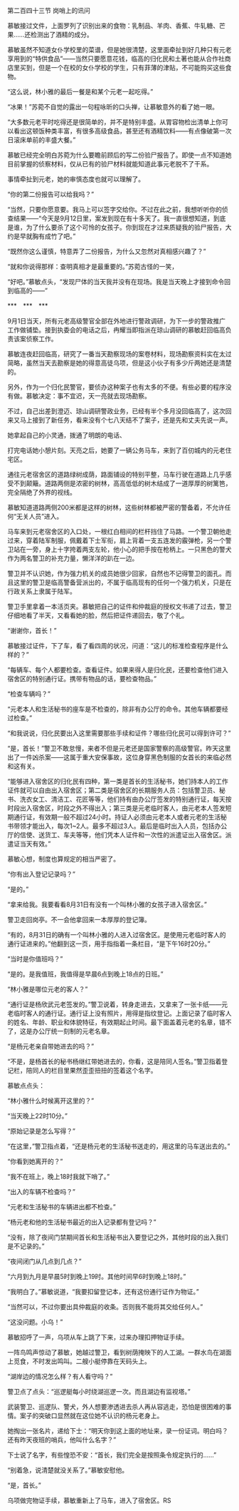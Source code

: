 

第二百四十三节 岗哨上的讯问

慕敏接过文件，上面罗列了识别出来的食物：乳制品、羊肉、香蕉、牛轧糖、芒果……还检测出了酒精的成分。

慕敏虽然不知道女仆学校里的菜谱，但是她很清楚，这里面牵扯到好几种只有元老享用到的“特供食品”――当然只要愿意花钱，临高的归化民和土著也能从合作社商店里买到，但是一个在校的女仆学校的学生，只有菲薄的津贴，不可能购买这些食物。

“这么说，林小雅的最后一餐是和某个元老一起吃得。”

“冰果！”苏菀不自觉的露出一句程咏昕的口头禅，让慕敏意外的看了她一眼。

“大多数元老平时吃得还是很简单的，并不是特别丰盛。从胃容物检出清单上你可以看出这顿饭种类丰富，有很多高级食品，甚至还有酒精饮料――有点像破第一次日滚床单前的丰盛大餐。”

慕敏已经完全明白苏菀为什么要瞻前顾后的写二份验尸报告了。即使一点不知道她目前掌握的侦察材料，仅从已有的验尸材料就能知道此事元老脱不了干系。

事情牵扯到元老，她的审慎态度也就可以理解了。

“你的第二份报告可以给我吗？”

“当然，只要你愿意要。我马上可以签字交给你。不过在此之前，我想听听你的侦查结果――“今天是9月12日里，案发到现在有十多天了。我一直很想知道，到底是谁，为了什么要杀了这个可怜的女孩子。你到现在才过来质疑我的验尸报告，大约是早就胸有成竹了吧。”

“既然你这么谨慎，特意弄了二份报告，为什么又忽然对真相感兴趣了？”

“就和你说得那样：查明真相才是最重要的。”苏菀古怪的一笑，

“好吧。”慕敏点头，“发现尸体的当天我并没有在现场。我是当天晚上才接到命令回到临高的――”

***　***　***

9月1日当天，所有元老高级警官全部在外地进行警政调研，为下一步的警政推广工作做铺垫。接到执委会的电话之后，冉耀当即指派在琼山调研的慕敏赶回临高负责该案侦察工作。

慕敏连夜赶回临高，研究了一番当天勘察现场的案卷材料，现场勘察资料实在太过简略，虽然当天去勘察是她的得意高徒乌项，但是这小伙子有多少斤两她还是清楚的。

另外，作为一个归化民警官，要侦办这种案子也有太多的不便。有些必要的程序没有做。慕敏决定：事不宜迟，天一亮就去现场勘察。

不过，自己出差到澄迈、琼山调研警政业务，已经有半个多月没回临高了，这次回来又马上接到了新任务，看来没有个七八天结不了案子，还是先和丈夫先说一声。

她拿起自己的小灵通，拨通了明朗的电话、

打完电话她小憩片刻。天亮之后，她要了一辆公务马车，来到了百仞城内的元老住宅区。

通往元老宿舍区的道路绿树成荫，路面铺设的特别平整，马车行驶在道路上几乎感受不到颠簸。道路两侧是浓密的树林，高高低低的树木结成了一道厚厚的树篱笆，完全隔绝了外界的视线。

慕敏知道道路两侧200米都是这样的树林，这些树林都被严密的警备着，不允许任何“无关人员”进入。

马车来到元老宿舍区的入口处，一根红白相间的栏杆挡住了马路。一个警卫朝他走过来，穿着陆军制服，佩戴着下士军衔，肩上背着一支五连发的霰弹枪，另一个警卫站在一旁，身上十字挎着两支左轮，他小心的把手按在枪柄上。一只黑色的警犬作为两名警卫的补充力量，懒洋洋的趴在一边。

警卫并不认识她，作为强力机关的成员她很少回家，自然也不记得警卫的面孔。而且这里的警卫是临高警备营派出的，不属于临高现有的任何一个强力机关，只是在行政关系上隶属于陆军。

警卫手里拿着一本活页夹。慕敏把自己的证件和仲裁庭的授权文书递了过去，警卫仔细地看了半天，又看看她的脸，然后把证件递回去，敬了个礼。

“谢谢你，首长！”

慕敏接过证件，下了车，看了看四周的状况，问道：“这儿的标准检查程序是什么样的？”

“每辆车、每个人都要检查。查看证件。如果来得人是归化民，还要检查他们进入宿舍区的特别通行证。携带有物品的话，要检查物品。”

“检查车辆吗？”

“元老本人和生活秘书的座车是不检查的，除非有办公厅的命令。其他车辆都要经过检查。”

“和我说说，归化民要出入这里需要那些手续和证件？哪些归化民可以得到许可？”

“是，首长！”警卫不敢怠慢，来者不但是元老还是国家警察的高级警官。昨天这里出了一件凶杀案――这属于重大安保事故，这位身穿黑色制服的女首长的来临必然和这有关。

“能够进入宿舍区的归化民有四种，第一类是首长的生活秘书，她们持本人的工作证件就可以自由出入宿舍区；第二类是宿舍区的长期服务人员：包括警卫员、秘书、洗衣女工、清洁工、花匠等等，他们持有由办公厅签发的特别通行证，每天按时段出入宿舍区，时段之外不得出入；第三类是元老临时客人，由元老本人签发短期通行证，有效期一般不超过24小时。持证人必须由元老本人或者元老的生活秘书带领才能出入，每次1~2人。最多不超过3人。最后是临时出入人员，包括办公厅的信使、送货工、车夫等等，他们凭本人证件和一次性的派遣证出入宿舍区。派遣证当天有效。”

慕敏心想，制度也算规定的相当严密了。

“你有出入登记记录吗？”

“是的。”

“拿来给我。我要看看8月31日有没有一个叫林小雅的女孩子进入宿舍区。”

警卫走回岗亭。不一会他拿回来一本厚厚的登记簿。

“有的，8月31日的确有一个叫林小雅的人进入过宿舍区。是使用元老临时客人的通行证进来的。”他翻到这一页，用手指指着一条栏目，“是下午16时20分。”

“当时是你值班吗？”

“是的。是我值班，我值得是早晨6点到晚上18点的日班。”

“林小雅是哪位元老的客人？”

“通行证是杨欣武元老签发的。”警卫说着，转身走进去，又拿来了一张卡纸――元老临时客人的通行证。通行证上没有照片，用得是指纹登记。上面记录了临时客人的姓名、年龄、职业和体貌特征，有效期起止时间。最下面盖着元老的名章，错不了，这是办公厅统一刻制的元老名章。

“是杨元老亲自带她进去的吗？”

“不是，是杨首长的秘书杨继红带她进去的，你看，这是陪同人签名。”警卫指着登记栏，陪同人的栏目里果然歪歪扭扭的签着这个名字。

慕敏点点头：

“林小雅什么时候离开这里的？”

“当天晚上22时10分。”

“原始记录是怎么写得？”

“在这里，”警卫指点着，“还是杨元老的生活秘书送走的，用这里的马车送出去的。”

“你看到她离开的？”

“我不在班上，晚上18时我就下哨了。”

“出入的车辆不检查吗？”

“元老和生活秘书的车辆进出都不检查。”

“杨元老和他的生活秘书最近的出入记录都有登记吗？”

“没有，除了夜间门禁期间首长和生活秘书出入要登记之外，其他时段的出入我们是不记录的。”

“夜间闭门从几点到几点？”

“六月到九月是早晨5时到晚上19时。其他时间早6时到晚上18时。”

“我明白了。”慕敏说道，“我要扣留登记本，还有这份通行证作为物证。”

“当然可以，不过你要出具仲裁庭的收条。否则我不能将其交给任何人。”

“这没问题。小乌！”

慕敏招呼了一声，乌项从车上跳了下来，过来办理扣押物证手续。

一阵鸟鸣声惊动了慕敏，她越过警卫，看到树荫掩映下的人工湖。一群水鸟在湖面上觅食，不时发出鸣叫。二艘小艇停靠在天码头上。

“湖岸边的情况怎么样？有人看守吗？”

警卫点了点头：“巡逻艇每小时绕湖巡逻一次。而且湖边有监视塔。”

武装警卫、巡逻队、警犬，外人想要渗透进去杀人再从容逃走，恐怕是很困难的事情。案子的突破口显然就在这位她不认识的杨元老身上。

她掏出一张名片，递给下士：“明天你到这上面的地址来，录一份证词。明白吗？还有昨天夜班的哨兵，他叫什么名字？”

下士说了名字，有些惶恐不安：“首长，我们完全是按照条令规定执行的……”

“别着急，说清楚就没关系了。”慕敏安慰他。

“是，首长。”

乌项做完物证手续，慕敏重新上了马车，进入了宿舍区。RS

